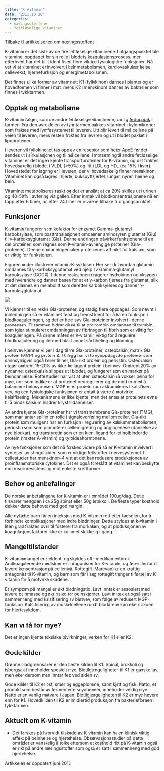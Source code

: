 ```yaml
---
title: "K-vitamin"
date: "2011.10.20"
categories: 
  - næringsstoffene
  - fettløselige vitaminer
---
```


[Tilbake til artikkelserien om næringsstoffene](../../naeringsstoffer.html)

K-vitamin er det siste av de fire fettløselige vitaminene. I utgangspunktet ble vitaminet oppdaget for sin rolle i blodets koagulasjonsprosess, men etterhvert har det blitt identifisert flere viktige fysiologiske funksjoner. Nå vet vi at vitaminet er involvert i beinmetabolismen, kardiovaskulær helse, cellevekst, hjernefunksjon og energimetabolismen.\

Det finnes ulike former av vitaminet; K1 (fyllokinon) dannes i planter og er hovedformen vi finner i mat, mens K2 (menakinon) dannes av bakterier som finnes i tykktarmen.

## Opptak og metabolisme

K-vitamin følger, som de andre fettløselige vitaminene, vanlig [fettopptak](http://www.friskogfunksjonell.no/fett) i tarmen. Fra den øvre delen av tynntarmen pakkes vitaminet i kylomikroner som fraktes med lymfesystemet til leveren. Litt blir levert til målcellene på veien til leveren, mens resten fraktes fra leveren og ut i blodet pakket i lipoproteiner.

I leveren vil fyllokinonet tas opp av en reseptor som heter ApoE før det sendes ut i sirkulasjonen og til målcellene. I motsetning til andre fettløselige vitaminer er det ingen kjente transportproteiner for K-vitamin, og det fraktes hovedsakelig i blodet i VLDL (\>50%) og litt i LDL og HDL (ca 15% i hver). Hovedstedet for lagring er i leveren, der vi hovedsakelig finner menakinon. Vitaminet kan også lagres i hjerte, bukspyttkjertel, lunger, nyrer, hjerne og bein.

Vitaminet metaboliseres raskt og det er anslått at ca 20% skilles ut i urinen og 40-50% i avføring via gallen. Etter inntak vil blodkonsentrasjonene nå en topp etter 6 timer, og etter 24 timer er nivåene tilbake til utgangspunktet.

## Funksjoner

K-vitamin fungerer som kofaktor for enzymet Gamma-glutamyl karboksylase, som posttranslasjonelt omdanner aminosyren glutamat (Glu) til γ-karboksyglutamat (Gla). Denne endringen påvirker funksjonene til en del proteiner, som regnes som K-vitamin-avhengige proteiner (Gla-proteiner). Denne omdanningen øker proteinenes affinitet for kalsium, som er viktig for funksjonen.

Figuren under illustrerer vitamin-K-syklusen. Her ser du hvordan glutamin omdannes til γ-karboksyglutamat ved hjelp av Gamma-glutamyl karboksylase (GGCX). I denne reaksjonen reagerer hydrokinon og oksygen med hverandre og danner basen for at et γ-karbon fjernes fra glutamat, slik at det dannes en metabolitt som deretter karboksyleres og danner γ-karboksyglutamat.

![](images/clipboard-1345053982.png)

Vi kjenner til en rekke Gla-proteiner, og stadig flere oppdages. Som nevnt i innledningen så er vitaminet først og fremst kjent for å ha en funksjon i blodkoaguleringen, og det er hele syv Gla-proteiner involvert i denne prosessen. Tilsammen bidrar disse til at protrombin omdannes til trombin, som igjen stimulerer omdanningen av fibrinogen til fibrin som er viktig for koaguleringen. På denne måten er K-vitamin viktig for å regulere blodkoagulering og dermed blant annet sårtilheling og blødning.

I beinvev kjenner vi per i dag til tre Gla-proteiner, osteokalsin, matrix Gla protein (MGP) og protein S. I tillegg har vi to nyoppdagede proteiner som sannsynligvis også hører til her, Gla-rikt protein og periostin. Osteokalsin utgjør omtrent 15-20% av ikke-kollagent protein i beinvev. Omtrent 20% av nydannet osteokalsin slippes ut i blodet, og fungerer som en markør på beindannelse. Rottestudier har vist at uten osteokalsin så vokser beina for mye, noe som indikerer at proteinet nedregulerer og dermed er med å balansere beinsyntesen. MGP er et protein som akkumuleres i kalsifisert vev, og den fysiologiske funksjonen er antatt å være å motvirke kalsifisering. Mekanismene er ikke kjente, men det antas at proteinets evne til å binde kalsium hindrer krystalldannelser.

Av andre kjente Gla-proteiner har vi transmembrane Gla-proteiner (TMG), som man antar spiller en rolle i signaloverføring mellom celler, Gla-rikt protein som muligens har en funksjon i regulering av kalsiummetabolismen, periostin som som promoterer cellemigrering og angiogenese (dannelse av nye blodkar), og transtyretin som er en kjent ligand for retinolbindende protein (frakter A-vitamin) og tyroideahormonene.

Av nye funksjoner som det nå forskes videre på så er K-vitamin involvert i syntesen av sfingolipider, som er viktige fettstoffer i nervesystemet. I cellestudier har menakinon-4 vist at det kan redusere produksjonen av proinflammatoriske cytokiner. Det er også foreslått at vitaminet kan beskytte mot insulinresistens og mot enkelte kreftformer.

## Behov og anbefalinger

De norske anbefalingene for K-vitamin er i området 100µg/dag. Dette tilsvarer mengden i ca 25g spinat eller 50g brokkoli. De fleste typer kosthold dekker dette behovet med god margin.

Alle nyfødte barn får en injeksjon med K-vitamin rett etter fødselen, for å forhindre komplikasjoner med indre blødninger. Dette skyldes at k-vitamin i liten grad fraktes over til fosteret fra morkaken, og at produksjonen av koagulasjonsfaktorer ikke er kommet skikkelig i gang.

## Mangeltilstander

K-vitaminmangel er sjeldent, og skyldes ofte medikamentbruk. Antikoagulerende medisiner er antagonister for K-vitamin, og fører derfor til lavere konsentrasjon på cellenivå. Rottegift (Marevan) er en kraftig antagonist til K-vitamin, og barn som får i seg rottegift trenger tilførsel av K-vitamin for å motvirke skadene.

Et symptom på mangel er økt blødningstid. Lavt inntak er assosiert med lavere beinmasse og økt risiko for beinskjørhet. Lavt inntak er også satt i sammenheng med kalsifisering av bløtvev, som følge av redusert MGP-funksjon. Kalsifisering av muskelcellene rundt blodårene kan øke risikoen for hjertesykdom.

## Kan vi få for mye?

Det er ingen kjente toksiske bivirkninger, verken for K1 eller K2.

## Gode kilder

Grønne bladgrønnsaker er den beste kilden til K1. Spinat, brokkoli og isbergsalat inneholder spesielt mye. Biotilgjengeligheten til K1 er ganske lav, men øker dersom man inntar fett ved siden av.

Gode kilder til K2 er ost, smør og eggeplomme, samt kjøtt og fisk. Natto, et produkt som består av fermenterte soyabønner, inneholder veldig mye. Natto er en vanlig matvare i Japan. Biotilgjengeligheten til K2 er mye høyere enn for K1. Hovedkilden til K2 er imidlertid produksjon fra bakteriefloraen i tykktarmen.

## Aktuelt om K-vitamin

-   Det forskes på hvorvidt tilskudd av K-vitamin kan ha en klinisk viktig effekt på beinhelse og hjertehelse. Observasjonsstudier på dette området er vanskelig å tolke ettersom et kosthold rikt på K-vitamin også er rikt på andre næringsstoffer som også er satt i sammenheng med god hjertehelse.

Artikkelen er oppdatert juni 2013
